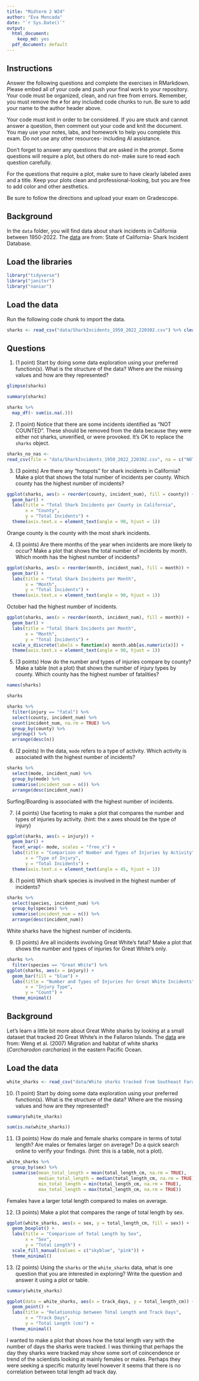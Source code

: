 ```yaml
---
title: "Midterm 2 W24"
author: "Eva Moncada"
date: "`r Sys.Date()`"
output:
  html_document: 
    keep_md: yes
  pdf_document: default
---
```


## Instructions
Answer the following questions and complete the exercises in RMarkdown. Please embed all of your code and push your final work to your repository. Your code must be organized, clean, and run free from errors. Remember, you must remove the `#` for any included code chunks to run. Be sure to add your name to the author header above. 

Your code must knit in order to be considered. If you are stuck and cannot answer a question, then comment out your code and knit the document. You may use your notes, labs, and homework to help you complete this exam. Do not use any other resources- including AI assistance.  

Don't forget to answer any questions that are asked in the prompt. Some questions will require a plot, but others do not- make sure to read each question carefully.  

For the questions that require a plot, make sure to have clearly labeled axes and a title. Keep your plots clean and professional-looking, but you are free to add color and other aesthetics.  

Be sure to follow the directions and upload your exam on Gradescope.    

## Background
In the `data` folder, you will find data about shark incidents in California between 1950-2022. The [data](https://catalog.data.gov/dataset/shark-incident-database-california-56167) are from: State of California- Shark Incident Database.   

## Load the libraries
```r
library("tidyverse")
library("janitor")
library("naniar")
```

## Load the data
Run the following code chunk to import the data.
```r
sharks <- read_csv("data/SharkIncidents_1950_2022_220302.csv") %>% clean_names()
```

## Questions
1. (1 point) Start by doing some data exploration using your preferred function(s). What is the structure of the data? Where are the missing values and how are they represented?  

```r
glimpse(sharks)
```
```r
summary(sharks)
```

```r
sharks %>%
  map_df(~ sum(is.na(.)))
```

2. (1 point) Notice that there are some incidents identified as "NOT COUNTED". These should be removed from the data because they were either not sharks, unverified, or were provoked. It's OK to replace the `sharks` object.

```r
sharks_no_nas <- 
read_csv(file = "data/SharkIncidents_1950_2022_220302.csv", na = c("NOT COUNTED", " ", ".", "NA", "-999")) %>% clean_names()
```

3. (3 points) Are there any "hotspots" for shark incidents in California? Make a plot that shows the total number of incidents per county. Which county has the highest number of incidents?

```r
ggplot(sharks, aes(x = reorder(county, incident_num), fill = county)) +
  geom_bar() +
  labs(title = "Total Shark Incidents per County in California",
       x = "County",
       y = "Total Incidents") +
  theme(axis.text.x = element_text(angle = 90, hjust = 1))
```

Orange county is the county with the most shark incidents. 

4. (3 points) Are there months of the year when incidents are more likely to occur? Make a plot that shows the total number of incidents by month. Which month has the highest number of incidents?  

```r
ggplot(sharks, aes(x = reorder(month, incident_num), fill = month)) +
  geom_bar() +
  labs(title = "Total Shark Incidents per Month",
       x = "Month",
       y = "Total Incidents") +
  theme(axis.text.x = element_text(angle = 90, hjust = 1))
```

October had the highest number of incidents.


```r
ggplot(sharks, aes(x = reorder(month, incident_num), fill = month)) +
  geom_bar() +
  labs(title = "Total Shark Incidents per Month",
       x = "Month",
       y = "Total Incidents") +
  scale_x_discrete(labels = function(x) month.abb[as.numeric(x)]) + 
  theme(axis.text.x = element_text(angle = 90, hjust = 1))
```

5. (3 points) How do the number and types of injuries compare by county? Make a table (not a plot) that shows the number of injury types by county. Which county has the highest number of fatalities?  

```r
names(sharks)
```

```r
sharks
```

```r
sharks %>%
  filter(injury == "fatal") %>%
  select(county, incident_num) %>% 
  count(incident_num, na.rm = TRUE) %>% 
  group_by(county) %>%
  ungroup() %>%
  arrange(desc(n))
```


6. (2 points) In the data, `mode` refers to a type of activity. Which activity is associated with the highest number of incidents?

```r
sharks %>%
  select(mode, incident_num) %>% 
  group_by(mode) %>%
  summarise(incident_num = n()) %>% 
  arrange(desc(incident_num))
```

Surfing/Boarding is associated with the highest number of incidents.

7. (4 points) Use faceting to make a plot that compares the number and types of injuries by activity. (hint: the x axes should be the type of injury) 

```r
ggplot(sharks, aes(x = injury)) +
  geom_bar() +
  facet_wrap(~ mode, scales = "free_x") +
  labs(title = "Comparison of Number and Types of Injuries by Activity",
       x = "Type of Injury",
       y = "Total Incidents") +
  theme(axis.text.x = element_text(angle = 45, hjust = 1))
```

8. (1 point) Which shark species is involved in the highest number of incidents?  

```r
sharks %>%
  select(species, incident_num) %>% 
  group_by(species) %>%
  summarise(incident_num = n()) %>% 
  arrange(desc(incident_num))
```

White sharks have the highest number of incidents. 

9. (3 points) Are all incidents involving Great White's fatal? Make a plot that shows the number and types of injuries for Great White's only.  

```r
sharks %>%
  filter(species == "Great White") %>% 
ggplot(sharks, aes(x = injury)) +
  geom_bar(fill = "blue") +
  labs(title = "Number and Types of Injuries for Great White Incidents",
       x = "Injury Type",
       y = "Count") +
  theme_minimal()
```

## Background
Let's learn a little bit more about Great White sharks by looking at a small dataset that tracked 20 Great White's in the Fallaron Islands. The [data](https://link.springer.com/article/10.1007/s00227-007-0739-4) are from: Weng et al. (2007) Migration and habitat of white sharks (_Carcharodon carcharias_) in the eastern Pacific Ocean.

## Load the data
```r
white_sharks <- read_csv("data/White sharks tracked from Southeast Farallon Island, CA, USA, 1999 2004.csv", na = c("?", "n/a")) %>% clean_names()
```

10. (1 point) Start by doing some data exploration using your preferred function(s). What is the structure of the data? Where are the missing values and how are they represented?

```r
summary(white_sharks)
```

```r
sum(is.na(white_sharks))
```

11. (3 points) How do male and female sharks compare in terms of total length? Are males or females larger on average? Do a quick search online to verify your findings. (hint: this is a table, not a plot).  

```r
white_sharks %>%
  group_by(sex) %>%
  summarise(mean_total_length = mean(total_length_cm, na.rm = TRUE),
            median_total_length = median(total_length_cm, na.rm = TRUE),
            min_total_length = min(total_length_cm, na.rm = TRUE),
            max_total_length = max(total_length_cm, na.rm = TRUE))
```

Females have a larger total length compared to males on average. 

12. (3 points) Make a plot that compares the range of total length by sex.

```r
ggplot(white_sharks, aes(x = sex, y = total_length_cm, fill = sex)) +
  geom_boxplot() +
  labs(title = "Comparison of Total Length by Sex",
       x = "Sex",
       y = "Total Length") +
  scale_fill_manual(values = c("skyblue", "pink")) +
  theme_minimal()
```

13. (2 points) Using the `sharks` or the `white_sharks` data, what is one question that you are interested in exploring? Write the question and answer it using a plot or table.  

```r
summary(white_sharks)
```

```r
ggplot(data = white_sharks, aes(x = track_days, y = total_length_cm)) +
  geom_point() +
  labs(title = "Relationship between Total Length and Track Days",
       x = "Track Days",
       y = "Total Length (cm)") +
  theme_minimal()
```

I wanted to make a plot that shows how the total length vary with the number of days the sharks were tracked. I was thinking that perhaps the day they sharks were tracked may show some sort of coincendence or trend of the scientists looking at mainly females or males. Perhaps they were seeking a specific maturity level however it seems that there is no correlation between total length ad track day. 

